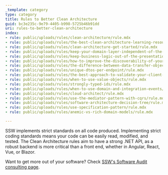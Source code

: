 ```yaml
---
_template: category
type: category
title: Rules to Better Clean Architecture
guid: bc3e235c-9e79-4405-b998-5725b46b91dd
uri: rules-to-better-clean-architecture
index:
- rule: public/uploads/rules/clean-architecture/rule.mdx
- rule: public/uploads/rules/the-best-clean-architecture-learning-resources/rule.mdx
- rule: public/uploads/rules/clean-architecture-get-started/rule.mdx
- rule: public/uploads/rules/keep-your-domain-layer-independent-of-the-data-access-concerns/rule.mdx
- rule: public/uploads/rules/keep-business-logic-out-of-the-presentation-layer/rule.mdx
- rule: public/uploads/rules/how-to-improve-the-discoverability-of-your-mediatr-requests/rule.mdx
- rule: public/uploads/rules/the-difference-between-data-transfer-objects-and-view-models/rule.mdx
- rule: public/uploads/rules/unique-dtos-per-endpoint/rule.mdx
- rule: public/uploads/rules/the-best-approach-to-validate-your-client-requests/rule.mdx
- rule: public/uploads/rules/when-to-use-value-objects/rule.mdx
- rule: public/uploads/rules/strongly-typed-ids/rule.mdx
- rule: public/uploads/rules/when-to-use-domain-and-integration-events/rule.mdx
- rule: public/uploads/rules/cloud-architect/rule.mdx
- rule: public/uploads/rules/use-the-mediator-pattern-with-cqrs/rule.mdx
- rule: public/uploads/rules/software-architecture-decision-tree/rule.mdx
- rule: public/uploads/rules/use-specification-pattern/rule.mdx
- rule: public/uploads/rules/anemic-vs-rich-domain-models/rule.mdx

---
```

SSW implements strict standards on all code produced. Implementing strict coding standards means your code can be easily read, modified, and tested. The Clean Architecture rules aim to have a strong .NET API, as a robust backend is more critical than a front end, whether in Angular, React, Vue, or Blazor.

Want to get more out of your software? Check [SSW's Software Audit consulting page](https://ssw.com.au/consulting/software-audit).
